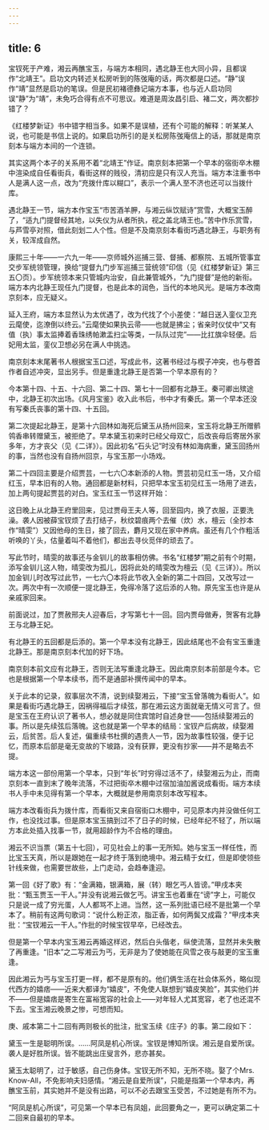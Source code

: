 ```yaml
---
---
---
```

title: 6
---



宝钗死于产难，湘云再醮宝玉，与端方本相同，遇北静王也大同小异，且都误作“北靖王”。启功文内转述关松房听到的陈弢庵的话，两次都是口述。“静”误作“靖”显然是启功的笔误。但是民初褚德彝记端方本事，也与近人启功同误“静”为“靖”，未免巧合得有点不可思议。难道是周汝昌引启、褚二文，两次都抄错了？

《红楼梦新证》书中错字相当多。如果不是误植，还有个可能的解释：听某某人说，也可能是书信上说的。如果启功所引的是关松房陈弢庵信上的话，那就是南京刻本与端方本间的一个连锁。

其实这两个本子的关系用不着“北靖王”作证。南京刻本把第一个早本的宿街卒木棚中渲染成自任看街兵，看街这样的贱役，清初应是只有汉人充当。端方本注重书中人是满人这一点，改为“充拨什库以糊口”，表示一个满人至不济也还可以当拨什库。

遇北静王一节，端方本作宝玉“市苦酒羊胛，与湘云纵饮赋诗”赏雪，大概宝玉醉了，“适九门提督经其地，以失仪为从者所执，视之盖北靖王也。”苦中作乐赏雪，与芦雪亭对照，借此刻划二人个性。但是不及南京刻本看街巧遇北静王，与职务有关，较浑成自然。

康熙三十年——一六九一年——京师城外巡捕三营、督捕、都察院、五城所管事宜交步军统领管理，换给“提督九门步军巡捕三营统领”印信（见《红楼梦新证》第三五〇页）。步军统领本来只管城内治安，自此兼管城外，“九门提督”是他的新衔。端方本内北静王现任九门提督，也是此本的润色，当代的本地风光。是端方本改南京刻本，应无疑义。

延入王府，端方本显然认为太优遇了，改为代找了个小差使：“越日送入銮仪卫充云麾使，迄潦倒以终云。”云麾使如果执云帚——也就是拂尘；省亲时仪仗中“又有值（执）事太监捧着香珠绣帕漱盂扫尘等类，一队队过完”——比扛旗伞轻便。后妃用太监，銮仪卫想必另在满人中挑选。

南京刻本末尾著书人根据宝玉口述，写成此书，这著书经过与楔子冲突，也与卷首作者自述冲突，显出另手。但是重逢北静王是否第一个早本原有的？

今本第十四、十五、十六回、第二十四、第七十一回都有北静王。秦可卿出殡途中，北静王初次出场。《风月宝鉴》收入此书后，书中才有秦氏。第一个早本还没有写秦氏丧事的第十四、十五回。

第二次提起北静王，是第十六回林如海死后黛玉从扬州回来，宝玉将北静王所赠鹡鸰香串转赠黛玉，被拒绝了。早本黛玉初来时已经父母双亡，后改丧母后寄居外家多年，方才丧父（见《二详》）。因此初名“石头记”时没有林如海病重，黛玉回扬州的事，当然也没有自扬州回京，与宝玉那一小场戏。

第二十四回主要是介绍贾芸，一七六〇本新添的人物。贾芸初见红玉一场，又介绍红玉，早本旧有的人物。通回都是新材料，只把早本宝玉初见红玉一场用了进去，加上两句提起贾芸的对白。宝玉红玉一节这样开始：

这日晚上从北静王府里回来，见过贾母王夫人等，回至园内，换了衣服，正要洗澡。袭人因被薛宝钗烦了去打结子，秋纹碧痕两个去催（炊）水，檀云（全抄本作“晴雯”）又因他母的生日，接了回去，麝月又现在家中养病。虽还有几个作粗活听唤的丫头，估量着叫不着他们，都出去寻伙觅伴的顽去了。

写此节时，晴雯的故事还与金钏儿的故事相仿佛。书名“红楼梦”期之前有个时期，添写金钏儿这人物，晴雯改为孤儿，因将此处的晴雯改为檀云（见《三详》）。所以加金钏儿时改写过此节，一七六〇本将此节收入全新的第二十四回，又改写过一次。两次中有一次顺便一提北静王，免得冷落了这后添的人物。原先宝玉也许是从亲戚家回来。

前面说过，加了贾赦邢夫人迎春后，才写第七十一回。回内贾母做寿，贺客有北静王与北静王妃。

有北静王的五回都是后添的。第一个早本没有北静王，因此结尾也不会有宝玉重逢北静王。那是南京刻本代加的好下场。

南京刻本前文应有北静王，否则无法写重逢北静王。因此南京刻本前部是今本。它也是根据第一个早本续书，而不是通部补撰传闻中的早本。

关于此本的记录，叙事层次不清，说到续娶湘云，下接“宝玉曾落魄为看街人”。如果是看街巧遇北静王，因祸得福后才续弦，那在湘云这方面就毫无情义可言了。但是宝玉在王府认识了著书人，想必就是同住宾馆时自述身世——包括续娶湘云的事。所以是先续弦后落魄。这也就是第一个早本的结局：宝钗产后病故，续娶湘云，后贫苦。后人复述，偏重续书杜撰的遇贵人一节，因为故事性较强，便于记忆，而原本后部是毫无变故的下坡路，没有获罪，更没有抄家——并不是略去不提。

端方本这一部份用第一个早本，只到“年长”时穷得过活不了，续娶湘云为止，而南京刻本一直到末了晚年流落，不过把街卒木棚中过宿加油加酱说成看街。端方本续书人手中未见得有第一个早本，大概就是参用南京刻本改写程本。

端方本改看街兵为拨什库，而看街又来自宿街口木棚中，可见原本内并没做任何工作，也没找过事。但是原本宝玉搞到过不了日子的时候，已经年纪不轻了，所以端方本此处插入找事一节，就用超龄作为不合格的理由。

湘云不识当票（第五十七回），可见社会上的事一无所知。她与宝玉一样任性，而比宝玉天真，所以是跟她在一起才终于落到绝境中。湘云精于女红，但是即使领些针线来做，也需要世故些，上门走动，会趋奉逢迎。

第一回《好了歌》有：“金满箱，银满箱，展（转）眼乞丐人皆谤。”甲戌本夹批：“甄玉贾玉一干人。”并没有说湘云做乞丐。讲宝玉也着重在“谤”字上，可能仅只是说一成了穷光蛋，人人都骂不上进。当然，这一系列批语已经不是批第一个早本了。稍前有这两句歌词：“说什么粉正浓，脂正香，如何两鬓又成霜？”甲戌本夹批：“宝钗湘云一干人。”作批的时候宝钗早卒，已经改去。

但是第一个早本内宝玉湘云再婚这样迟，然后白头偕老，纵使流落，显然并未失散了再重逢。“旧本”之二写湘云为丐，无非是为了使她能在风雪之夜与敲更的宝玉重逢。

因此湘云为丐与宝玉打更一样，都不是原有的。他们俩生活在社会体系外，略似现代西方的嬉痞——近来大都译为“嬉皮”，不免使人联想到“嬉皮笑脸”，其实他们并不——但是嬉痞是寄生在富裕宽容的社会上——对年轻人尤其宽容，老了也还混不下去。宝玉湘云晚景之惨，可想而知。

庚、戚本第二十二回有两则极长的批注，批宝玉续《庄子》的事。第二段如下：

黛玉一生是聪明所误。……阿凤是机心所误。宝钗是博知所误。湘云是自爱所误。袭人是好胜所误。皆不能跳出庄叟言外，悲亦甚矣。

黛玉太聪明了，过于敏感，自己伤身体。宝钗无所不知，无所不晓。娶了个Mrs. Know-All，不免影响夫妇感情。“湘云是自爱所误”，只能是指第一个早本内，再醮宝玉前，其实她并不是没有出路，可以不必去跟宝玉受苦，不过她是有所不为。

“阿凤是机心所误”，可见第一个早本已有凤姐，此回要角之一，更可以确定第二十二回来自最初的早本。
